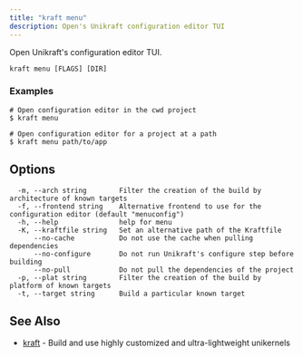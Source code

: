 ```yaml
---
title: "kraft menu"
description: Open's Unikraft configuration editor TUI
---
```


Open Unikraft's configuration editor TUI.

```console
kraft menu [FLAGS] [DIR]
```

### Examples

```console
# Open configuration editor in the cwd project
$ kraft menu

# Open configuration editor for a project at a path
$ kraft menu path/to/app
```

## Options

```text
  -m, --arch string        Filter the creation of the build by architecture of known targets
  -f, --frontend string    Alternative frontend to use for the configuration editor (default "menuconfig")
  -h, --help               help for menu
  -K, --kraftfile string   Set an alternative path of the Kraftfile
      --no-cache           Do not use the cache when pulling dependencies
      --no-configure       Do not run Unikraft's configure step before building
      --no-pull            Do not pull the dependencies of the project
  -p, --plat string        Filter the creation of the build by platform of known targets
  -t, --target string      Build a particular known target
```

## See Also

* [kraft](kraft.md)	 - Build and use highly customized and ultra-lightweight unikernels

